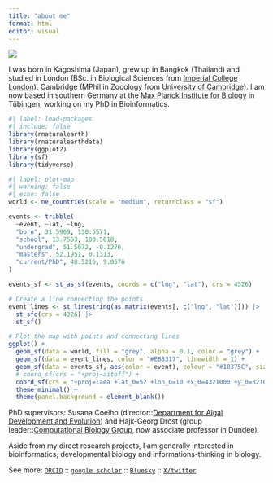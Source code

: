 ```yaml
---
title: "about me"
format: html
editor: visual
---
```


![](https://github.com/LotharukpongJS/LotharukpongJS.github.io/blob/main/images/aboutme.png?raw=true)

I was born in Kagoshima (Japan), grew up in Bangkok (Thailand) and studied in London (BSc. in Biological Sciences from [Imperial College London](https://www.imperial.ac.uk/)), Cambridge (MPhil in Zooology from [University of Cambridge](https://www.cam.ac.uk/)). I am now based in southern Germany at the [Max Planck Institute for Biology](www.bio.mpg.de) in Tübingen, working on my PhD in Bioinformatics.

```r
#| label: load-packages
#| include: false
library(rnaturalearth)
library(rnaturalearthdata)
library(ggplot2)
library(sf)
library(tidyverse)
```

```r
#| label: plot-map
#| warning: false
#| echo: false
world <- ne_countries(scale = "medium", returnclass = "sf")

events <- tribble(
  ~event, ~lat, ~lng,
  "born", 31.5969, 130.5571,
  "school", 13.7563, 100.5018,
  "undergrad", 51.5072, -0.1276,
  "masters", 52.1951, 0.1313,
  "current/PhD", 48.5216, 9.0576
)

events_sf <- st_as_sf(events, coords = c("lng", "lat"), crs = 4326)

# Create a line connecting the points
event_lines <- st_linestring(as.matrix(events[, c("lng", "lat")])) |>
  st_sfc(crs = 4326) |>
  st_sf()

# Plot the map with points and connecting lines
ggplot() +
  geom_sf(data = world, fill = "grey", alpha = 0.1, color = "grey") +  # World map
  geom_sf(data = event_lines, color = "#EB8317", linewidth = 1) +       # Line connecting events
  geom_sf(data = events_sf, aes(color = event), colour = "#10375C", size = 3) +     # Points for events
  # coord_sf(crs = "+proj=aitoff") +
  coord_sf(crs = "+proj=laea +lat_0=52 +lon_0=10 +x_0=4321000 +y_0=3210000 +ellps=GRS80 +units=m +no_defs ") +
  theme_minimal() +
  theme(panel.background = element_blank())
```

PhD supervisors: Susana Coelho (director::[Department for Algal Development and Evolution](https://www.bio.mpg.de/48867/algal-development-and-evolution-s)) and Hajk-Georg Drost (group leader::[Computational Biology Group](https://drostlab.com/), now associate professor in Dundee).

Aside from my direct research projects, I am generally interested in bioinformatics, developmental biology and informations-thinking in biology.

See more: [`ORCID`](https://orcid.org/0000-0002-3475-0980) :: [`google scholar`](https://scholar.google.com/citations?user=2HiLuNEAAAAJ&hl) :: [`Bluesky`](https://bsky.app/profile/sodail.bsky.social) :: [`X/twitter`](https://twitter.com/SodaiL)

